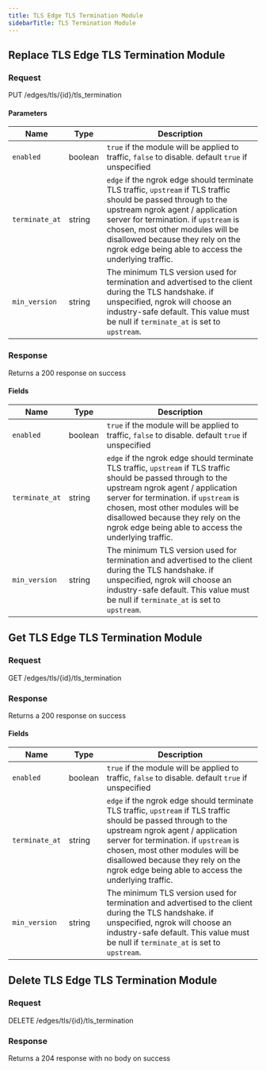 ```yaml
---
title: TLS Edge TLS Termination Module
sidebarTitle: TLS Termination Module
---
```






## Replace TLS Edge TLS Termination Module

### Request

PUT /edges/tls/\{id\}/tls_termination

<TLSEdgeTLSTerminationModuleReplaceRequest />

#### Parameters

| Name           | Type    | Description                                                                                                                                                                                                                                                                                                                 |
| -------------- | ------- | --------------------------------------------------------------------------------------------------------------------------------------------------------------------------------------------------------------------------------------------------------------------------------------------------------------------------- |
| `enabled`      | boolean | `true` if the module will be applied to traffic, `false` to disable. default `true` if unspecified                                                                                                                                                                                                                          |
| `terminate_at` | string  | `edge` if the ngrok edge should terminate TLS traffic, `upstream` if TLS traffic should be passed through to the upstream ngrok agent / application server for termination. if `upstream` is chosen, most other modules will be disallowed because they rely on the ngrok edge being able to access the underlying traffic. |
| `min_version`  | string  | The minimum TLS version used for termination and advertised to the client during the TLS handshake. if unspecified, ngrok will choose an industry-safe default. This value must be null if `terminate_at` is set to `upstream`.                                                                                             |

### Response

Returns a 200 response on success

<TLSEdgeTLSTerminationModuleReplaceResponse />

#### Fields

| Name           | Type    | Description                                                                                                                                                                                                                                                                                                                 |
| -------------- | ------- | --------------------------------------------------------------------------------------------------------------------------------------------------------------------------------------------------------------------------------------------------------------------------------------------------------------------------- |
| `enabled`      | boolean | `true` if the module will be applied to traffic, `false` to disable. default `true` if unspecified                                                                                                                                                                                                                          |
| `terminate_at` | string  | `edge` if the ngrok edge should terminate TLS traffic, `upstream` if TLS traffic should be passed through to the upstream ngrok agent / application server for termination. if `upstream` is chosen, most other modules will be disallowed because they rely on the ngrok edge being able to access the underlying traffic. |
| `min_version`  | string  | The minimum TLS version used for termination and advertised to the client during the TLS handshake. if unspecified, ngrok will choose an industry-safe default. This value must be null if `terminate_at` is set to `upstream`.                                                                                             |

## Get TLS Edge TLS Termination Module

### Request

GET /edges/tls/\{id\}/tls_termination

<TLSEdgeTLSTerminationModuleGetRequest />

### Response

Returns a 200 response on success

<TLSEdgeTLSTerminationModuleGetResponse />

#### Fields

| Name           | Type    | Description                                                                                                                                                                                                                                                                                                                 |
| -------------- | ------- | --------------------------------------------------------------------------------------------------------------------------------------------------------------------------------------------------------------------------------------------------------------------------------------------------------------------------- |
| `enabled`      | boolean | `true` if the module will be applied to traffic, `false` to disable. default `true` if unspecified                                                                                                                                                                                                                          |
| `terminate_at` | string  | `edge` if the ngrok edge should terminate TLS traffic, `upstream` if TLS traffic should be passed through to the upstream ngrok agent / application server for termination. if `upstream` is chosen, most other modules will be disallowed because they rely on the ngrok edge being able to access the underlying traffic. |
| `min_version`  | string  | The minimum TLS version used for termination and advertised to the client during the TLS handshake. if unspecified, ngrok will choose an industry-safe default. This value must be null if `terminate_at` is set to `upstream`.                                                                                             |

## Delete TLS Edge TLS Termination Module

### Request

DELETE /edges/tls/\{id\}/tls_termination

<TLSEdgeTLSTerminationModuleDeleteRequest />

### Response

Returns a 204 response with no body on success
